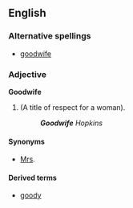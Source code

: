 ==English==
===Alternative spellings===
*[[goodwife]]
===Adjective===
'''Goodwife'''
#(A title of respect for a woman).
#:'''''Goodwife''' Hopkins''
====Synonyms====
*[[Mrs]].
====Derived terms====
*[[goody]]